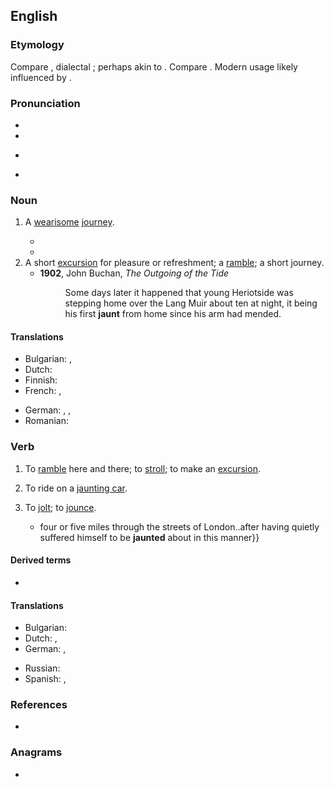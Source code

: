 ==English==

===Etymology===
Compare {{cog|sco|jaunder|t=to ramble, jaunt to taunt, jeer}}, dialectal {{cog|sv|ganta|t=to play the buffoon, romp, jest}}; perhaps akin to {{cog|en|jump}}. Compare {{m|en|jaunce}}. Modern usage likely influenced by {{m|en|jaunty}}.

===Pronunciation===
* {{IPA|en|/ˈdʒɔːnt/}}
* {{audio|en|LL-Q1860 (eng)-Vealhurl-jaunt.wav |Audio (UK)}}
* {{a|some accents}} {{IPA|en|/ˈdʒɑːnt/}}
* {{rhymes|en|ɔːnt|ɑːnt|s1=1}}

===Noun===
{{en-noun}}

# {{lb|en|archaic}} A [[wearisome]] [[journey]].
#* {{RQ:Milton Paradise Regained|book=4|passage=Our Savior, meek, and with untroubled mind After his aëry '''jaunt''', though hurried sore. Hungry and cold, betook him to his rest.}}
#* {{quote-book|en|year=1597|title={{w|Romeo & Juliet}}|author={{w|William Shakespeare}}| passage=Fie, what a '''jaunt''' have I had.}}
# A short [[excursion]] for pleasure or refreshment; a [[ramble]]; a short journey.
#* '''1902''', John Buchan, ''The Outgoing of the Tide''
#*: Some days later it happened that young Heriotside was stepping home over the Lang Muir about ten at night, it being his first '''jaunt''' from home since his arm had mended.

====Translations====
{{trans-top|short excursion for pleasure or refreshment}}
* Bulgarian: {{t+|bg|излет|m}}, {{t+|bg|екскурзия|f}}
* Dutch: {{t+|nl|uitstap}}
* Finnish: {{t+|fi|retki}}
* French: {{t+|fr|balade|f}}, {{t+|fr|promenade|f}}
{{trans-mid}}
* German: {{t+|de|Ausflug}}, {{t|de|Vergnügungsfahrt|f}}, {{t+|de|Spritztour|f}}
* Romanian: {{t+|ro|plimbare|f}}
{{trans-bottom}}

===Verb===
{{en-verb}}

# {{lb|en|intransitive}} To [[ramble]] here and there; to [[stroll]]; to make an [[excursion]].
# {{lb|en|intransitive}} To ride on a [[jaunting car]].
# {{lb|en|transitive|obsolete}} To [[jolt]]; to [[jounce]].
#* {{quote-journal|en|1818|||Cobbett's Weekly Political Register|passage=To get into a Grecian car, and to be drawn, with Minerva at his back{{...}}four or five miles through the streets of London‥after having quietly suffered himself to be '''jaunted''' about in this manner}}

====Derived terms====
* {{l|en|jaunting car}}

====Translations====
{{trans-top|to ramble here and there; to stroll; to make an excursion}}
* Bulgarian: {{t|bg|отивам на излет}}
* Dutch: {{t+|nl|omzwerven}}, {{t|nl|een uitstap maken}}
* German: {{t+|de|herumstreunen}}, {{t|de|einen Ausflug machen}}
{{trans-mid}}
* Russian: {{t+|ru|ката́ться}}
* Spanish: {{t+|es|paseo|m}}, {{t+|es|excursión|f}}
{{trans-bottom}}

===References===
* {{projectlink|1911|Jaunting-Car}}

===Anagrams===
* {{anagrams|en|a=ajntu|jantu|junta}}